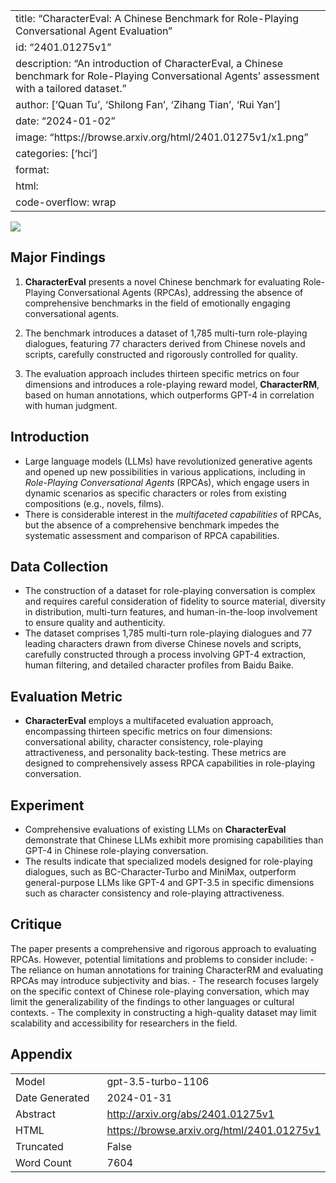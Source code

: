 
---
title: "CharacterEval: A Chinese Benchmark for Role-Playing Conversational Agent Evaluation"
id: "2401.01275v1"
description: "An introduction of CharacterEval, a Chinese benchmark for Role-Playing Conversational Agents' assessment with a tailored dataset."
author: ['Quan Tu', 'Shilong Fan', 'Zihang Tian', 'Rui Yan']
date: "2024-01-02"
image: "https://browse.arxiv.org/html/2401.01275v1/x1.png"
categories: ['hci']
format:
  html:
    code-overflow: wrap
---

![](https://browse.arxiv.org/html/2401.01275v1/x1.png)

## Major Findings

1. **CharacterEval** presents a novel Chinese benchmark for evaluating Role-Playing Conversational Agents (RPCAs), addressing the absence of comprehensive benchmarks in the field of emotionally engaging conversational agents.
   
2. The benchmark introduces a dataset of 1,785 multi-turn role-playing dialogues, featuring 77 characters derived from Chinese novels and scripts, carefully constructed and rigorously controlled for quality.

3. The evaluation approach includes thirteen specific metrics on four dimensions and introduces a role-playing reward model, **CharacterRM**, based on human annotations, which outperforms GPT-4 in correlation with human judgment.

## Introduction
- Large language models (LLMs) have revolutionized generative agents and opened up new possibilities in various applications, including in *Role-Playing Conversational Agents* (RPCAs), which engage users in dynamic scenarios as specific characters or roles from existing compositions (e.g., novels, films).
- There is considerable interest in the *multifaceted capabilities* of RPCAs, but the absence of a comprehensive benchmark impedes the systematic assessment and comparison of RPCA capabilities.

## Data Collection
- The construction of a dataset for role-playing conversation is complex and requires careful consideration of fidelity to source material, diversity in distribution, multi-turn features, and human-in-the-loop involvement to ensure quality and authenticity.
- The dataset comprises 1,785 multi-turn role-playing dialogues and 77 leading characters drawn from diverse Chinese novels and scripts, carefully constructed through a process involving GPT-4 extraction, human filtering, and detailed character profiles from Baidu Baike.

## Evaluation Metric
- **CharacterEval** employs a multifaceted evaluation approach, encompassing thirteen specific metrics on four dimensions: conversational ability, character consistency, role-playing attractiveness, and personality back-testing. These metrics are designed to comprehensively assess RPCA capabilities in role-playing conversation.

## Experiment
- Comprehensive evaluations of existing LLMs on **CharacterEval** demonstrate that Chinese LLMs exhibit more promising capabilities than GPT-4 in Chinese role-playing conversation.
- The results indicate that specialized models designed for role-playing dialogues, such as BC-Character-Turbo and MiniMax, outperform general-purpose LLMs like GPT-4 and GPT-3.5 in specific dimensions such as character consistency and role-playing attractiveness.

## Critique
The paper presents a comprehensive and rigorous approach to evaluating RPCAs. However, potential limitations and problems to consider include:
- The reliance on human annotations for training CharacterRM and evaluating RPCAs may introduce subjectivity and bias.
- The research focuses largely on the specific context of Chinese role-playing conversation, which may limit the generalizability of the findings to other languages or cultural contexts.
- The complexity in constructing a high-quality dataset may limit scalability and accessibility for researchers in the field.

## Appendix

|          |          |
|----------|----------|
| Model     | gpt-3.5-turbo-1106       |
| Date Generated     | 2024-01-31       |
| Abstract | [http://arxiv.org/abs/2401.01275v1](http://arxiv.org/abs/2401.01275v1)        |
| HTML     | [https://browse.arxiv.org/html/2401.01275v1](https://browse.arxiv.org/html/2401.01275v1)       |
| Truncated       | False       |
| Word Count       | 7604       |